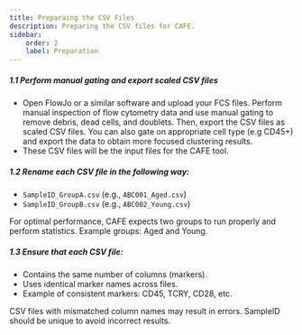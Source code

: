 ```yaml
---
title: Preparaing the CSV Files
description: Preparing the CSV files for CAFE.
sidebar:
    order: 2
    label: Preparation
---
```



##### 1.1 Perform manual gating and export scaled CSV files  
   - Open FlowJo or a similar software and upload your FCS files. Perform manual inspection of flow cytometry data and use manual gating to remove debris, dead cells, and doublets. Then, export the CSV files as scaled CSV files. You can also gate on appropriate cell type (e.g CD45+) and export the data to obtain more focused clustering results. 
   - These CSV files will be the input files for the CAFE tool.

##### 1.2 Rename each CSV file in the following way:
   - `SampleID_GroupA.csv` (e.g., `ABC001_Aged.csv`)
   - `SampleID_GroupB.csv` (e.g., `ABC002_Young.csv`)

<Aside type="tip" title="Pro tip"> 
    For optimal performance, CAFE expects two groups to run properly and perform statistics. Example groups: Aged and Young.
</Aside>

##### 1.3 Ensure that each CSV file:
   - Contains the same number of columns (markers).
   - Uses identical marker names across files.
   - Example of consistent markers: CD45, TCRY, CD28, etc.

<Aside type="tip" title="Pro tip"> 
    CSV files with mismatched column names may result in errors. SampleID should be unique to avoid incorrect results.
</Aside>


